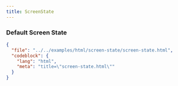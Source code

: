 ```yaml
---
title: ScreenState
---
```


### Default Screen State

<TWComponentPreview src="/screen-state/screen-state" />

```json doc-gen:file
{
  "file": "../../examples/html/screen-state/screen-state.html",
  "codeblock": {
    "lang": "html",
    "meta": "title=\"screen-state.html\""
  }
}
```
